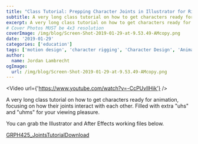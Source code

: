 ```yaml
---
title: "Class Tutorial: Prepping Character Joints in Illustrator for Rigging in After Effects"
subtitle: A very long class tutorial on how to get characters ready for animation, focusing on how their joints interact with each other.
excerpt: A very long class tutorial on how to get characters ready for animation, focusing on how their joints interact with each other.
# Cover Photos MUST be 4x3 resolution
coverImage: /img/blog/Screen-Shot-2019-01-29-at-9.53.49-AMcopy.png
date: '2019-01-29'
categories: ['education']
tags: ['motion design', 'character rigging', 'Character Design', 'Animation']
author:
  name: Jordan Lambrecht
ogImage:
  url: /img/blog/Screen-Shot-2019-01-29-at-9.53.49-AMcopy.png
---
```

<Video url={'https://www.youtube.com/watch?v=-CcPUvlIHik'} />

A very long class tutorial on how to get characters ready for animation, focusing on how their joints interact with each other. Filled with extra "uhs" and "uhms" for your viewing pleasure.

You can grab the Illustrator and After Effects working files below.

[GRPH425_JointsTutorial](https://pixelbakery.co/wp-content/uploads/GRPH425_JointsTutorial.zip)[Download](https://pixelbakery.co/wp-content/uploads/GRPH425_JointsTutorial.zip)
